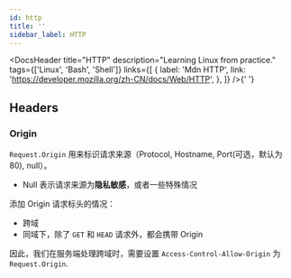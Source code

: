 ```yaml
---
id: http
title: ''
sidebar_label: HTTP
---
```



<DocsHeader
  title="HTTP"
  description="Learning Linux from practice."
  tags={['Linux', 'Bash', 'Shell']}
  links={[
    {
      label: 'Mdn HTTP',
      link: 'https://developer.mozilla.org/zh-CN/docs/Web/HTTP',
    },
  ]}
/>{' '}

## Headers

### Origin

`Request.Origin` 用来标识请求来源（Protocol, Hostname, Port(可选，默认为 80), null）。

- Null 表示请求来源为**隐私敏感**，或者一些特殊情况

添加 Origin 请求标头的情况：

- 跨域
- 同域下，除了 `GET` 和 `HEAD` 请求外，都会携带 Origin

因此，我们在服务端处理跨域时，需要设置 `Access-Control-Allow-Origin` 为 `Request.Origin`.
